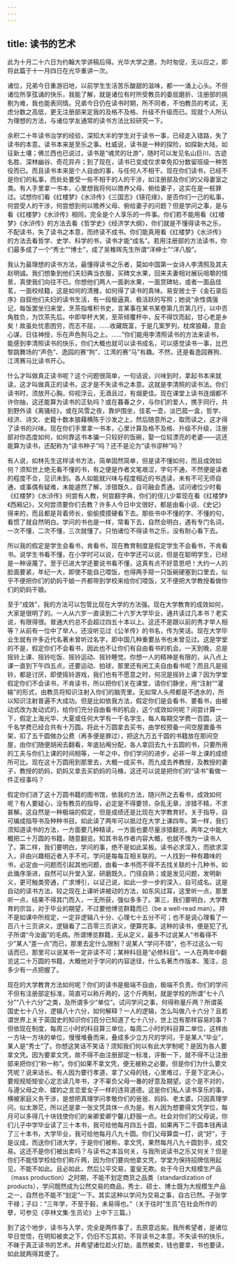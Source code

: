```yaml
---
---
---
```

title: 读书的艺术
---




此为十月二十六日为约翰大学讲稿后得。光华大学之邀，为时匆促，无以应之，即将此篇于十一月四日在光华重讲一次。

诸位，兄弟今日重游旧地，以前学生生活苦乐酸甜的滋味，都一一涌上心头。不但诸位所享弦诵的快乐，我能了解，就是诸位有时所受教员的委屈磨折、注册部的挑剔为难，我也能表同情。兄弟今日仍在读书时期，所不同者，不怕教员的考试，无虑分数之高低，更无注册部来定我的及格不及格、升级不升级而已。现就个人所认为理想的方法，与诸位学友通常的读书方法比较研究一下。

余积二十年读书治学的经验，深知大半的学生对于读书一事，已经走入错路，失了读书的本意。读书本来是至乐之事。杜威说，读书是一种的探险，如探新大陆，如征新土壤；佛兰西也已说过，读书是“魂灵的壮游”，随时可以发见名山巨川、古迹名胜、深林幽谷、奇花异卉；到了现在，读书已变成仅求幸免扣分数留班级一种苦役而已。而且读书本来是个人自由的事，与任何人不相干。现在你们读书，已经不是你们的私事，而处处要受一些不相干的人的干涉，如注册部及你们的父母妻室之类。有人手里拿一书本，心里想我将何以赡养父母、俯给妻子，这实在是一桩罪过。试想你们看《红楼梦》《水浒传》《三国志》《镜花缘》，是否你们一己的私事，何尝受人的干涉，何尝想到何以赡养父母、俯给妻子的问题？但是学问之事，是与看《红楼梦》《水浒传》相同，完全是个人享乐的一件事。你们若不能用看《红楼梦》《水浒传》的方法去看《哲学史》《经济学大纲》，你们就是不懂得读书之乐，不配读书，失了读书之本意，而终读不成书。你们能真用看《红楼梦》《水浒传》的方法去看哲学、史学、科学的书，读书才能“成名”。若用注册部的方法读书，你们最多成了一个“秀士”“博士”，成了吴稚晖先生所谓“洋绅士”“洋八股”。

我认为最理想的读书方法，最懂得读书之乐者，莫如中国第一女诗人李清照及其夫赵明诚。我们想象到他们夫妇典当衣服，买碑文水果，回来夫妻相对展玩咀嚼的情景，真使我们向往不已。你想他们两人一面剥水果，一面赏碑帖，或者一面品佳茗，一面校经籍，这是如何的清雅，如何得了读书的真味。易安居士于《金石录后序》自叙他们夫妇的读书生活，有一段极逼真、极活跃的写照；她说“余性偶强记，每饭罢坐归来堂，烹茶指堆积书史，言某事在某书某卷第几页第几行，以中否角胜负，为饮茶先后。中即举杯大笑，至茶倾覆杯中，反不得饮而起，甘心老是乡矣！故虽处忧患困穷，而志不屈，……收藏既富，于是几案罗列，枕席狼藉，意会心谋，日往神授，乐在声色狗马之上。……”你们能用李清照读书的方法来读书，能感到李清照读书的快乐，你们大概也就可以读书成名，可以感觉读书一事，比巴黎跳舞场的“声色”、逸园的赛“狗”、江湾的赛“马”有趣。不然，还是看逸园赛狗、江湾赛马比读书开心。

什么才叫做真正读书呢？这个问题很简单，一句话说，兴味到时，拿起书本来就读，这才叫做真正的读书，这才是不失读书之本意。这就是李清照的读书法。你们读书时，须放开心胸，仰视浮云，无酒且过，有烟更佳。现在课堂上读书连烟都不许你抽，这还能算为读书的正轨吗？或在暮春之夕，与你们的爱人，携手同行，共到野外读《离骚经》，或在风雪之夜，靠炉围坐，佳茗一壶，淡巴菰一盒，哲学、经济、诗文、史籍十数本狼藉横陈于沙发之上，然后随意所之，取而读之，这才得了读书的兴味。现在你们手里拿一书本，心里计算及格不及格、升级不升级，注册部对你态度如何，如何靠这书本骗一只较好的饭碗，娶一位较漂亮的老婆——这还能算为读书，还配称为“读书种子”吗？还不是沦为“读书谬种”吗？

有人说，如林先生这样读书方法，简单固然简单，但是读不懂如何，而且成效如何？须知世上绝无看不懂的书，有之便是作者文笔艰涩，字句不通，不然便是读者的程度不合，见识未到。各人如能就兴味与程度相近的书选读，未有不可无师自通，或事偶有疑难，未能遽然了解，涉猎既久，自可融会贯通。试问诸位少时看《红楼梦》《水浒传》何尝有人教，何尝翻字典，你们的侄儿少辈现在看《红楼梦》《西厢记》，又何尝须要你们去教？许多人今日中文很好，都是由看小说、《史记》得来的，而且都是背着师长，偷偷摸摸硬看下去。那些书中不懂的字、不懂的句，看惯了就自然明白。学问的书也是一样，常看下去，自然会明白，遇有专门名词，一次不懂，二次不懂，三次就懂了。只怕诸位不得读书之乐，没有耐心看下去。

所以我的假定是学生会看书，肯看书，现在教育制度是假定学生不会看书，不肯看书。说学生书看不懂，在小学时可以说，在中学还可以说，但是在聪明学生，已经是一种诬蔑了。至于已进大学还要说书看不懂，这真有点不好意思吧！大约一人的脸面要紧，年纪一大，即使不能自己喂饭，也得两手搿一只饭碗硬塞到口里去，似乎不便把你们的奶妈干娘一齐都带到学校来给你们喂饭，又不便把大学教授看做你们的奶妈干娘。

至于“成效”，我的方法可以包管比现在大学的方法强。现在大学教育的成效如何，大家是很明了的。一人从六岁一直读到二十六岁大学毕业，通共读过几本书？老实说，有限得很。普通大约总不会超过四五十本以上。这还不是跟以前的秀才举人相等？从前有一位中了举人，还没听见过《公羊传》的书名，传为笑话。现在大学毕业生就有许多近代名著未曾听过名字，即中国几种重要丛书也未曾见过。这是学堂的不是，假定你们不会看书，因此也不让你们有自由看书的机会。一天到晚，总是摇铃上课、摇铃吃饭、摇铃运动、摇铃睡觉。你想一人的精神是有限的，从八点上课一直到下午四五点，还要运动、拍球，那里还有闲工夫自由看书呢？而且凡是摇铃，都是讨厌，即使摇铃游戏，我们也有不愿意之时，何况是摇铃上课？因为学堂假定你们不会读书，不肯读书，所以把你们关在课堂，请你们静坐，用“注射”“灌输”的形式，由教员将知识注射入你们的脑壳里。无如常人头颅都是不透水的，所以知识注射普遍不大成功。但是比如依我方法，假定你们是会看书、要看书，由被动式改为发动式的，给你们充分自由看书的机会，这个成效如何呢？间尝计算一下，假定上海光华、大夏或任何大学有一千名学生，每人每期交学费一百圆，这一千名学费已经合共有十万圆。将此十万圆拿去买书，由学校预备一间空屋置备书架，扣了五千圆做办公费（再多便是罪过），把这九万五千圆的书籍放在那间空屋，由你们随便胡闹去翻看，年底拈阄分配，各人拿回去九十五圆的书，只要所用的工夫与你们上课的时间相等，一年之中，你们学问的进步，必非一年上课的成绩所可比。现在这十万圆用到那里去，大概一成买书，而九成去养教授，及教授的妻子，教授的奶妈，奶妈又拿去买奶妈的马桶，这还可以说是把你们的“读书”看做一件正经事吗？

假定你们进了这十万圆书籍的图书馆，依我的方法，随兴所之去看书，成效如何呢？有人要疑心，没有教员的指导，必定是不得要领，杂乱无章，涉猎不精，不求甚解。这自然是一种极端的假定，但是成绩还是比现在大学教育好。关于指导，自可编成指导书及种种书目。如此读了两年可以抵过在大学上课四年。第一样，我们须知道读书的方法，一方面要几种精读，一方面也要尽量涉猎翻览。两年之中能大概把二十万圆的书籍，随意翻览。知其书名作者内容大概，也就不愧为一读书人了。第二样，我们要明白，学问的事，绝不是如此呆板。读书必求深入，而欲求深入，非由兴趣相近者入手不可。学问是每每互相关联的。一人找到一种有趣味的书，必定由一问题而引起其他问题，由看一本书而不得不去找关联的十几种书，如此循序渐进，自然可以升堂入室，研磨既久，门径自熟；或是发见问题，发明新义，更可触类旁通，广求博引，以证己说，如此一步一步的深入，自可成名。这是自动的读书方法，较之现在上课听讲被动的方法，如东风过耳，这里听一点，那里听一点，结果不得其门而入，一无所获，强似多多了。第三，我们要明白，大学教育的宗旨，对于毕业的期望，不过要他博览群籍而已（be a well-read man）。并不是如课中所规定，一定非逻辑八十分、心理七十五分不可；也不是说心理看了一百八十三页讲义，逻辑看了二百零三页讲义，便算完事。这种的读书，便是犯了孔子所谓“今汝画”的毛病。所谓博览群籍，无从定义，最多不过说某人“书看得不少”某人“差一点”而已，那里去定什么限制？说某人“学问不错”，也不过这么一句话而已，那里可以说某书一定非读不可；某种科目是“必修科目”。一人在两年中翻览这二十万圆的书籍，大概他对于学问的内容途径，什么名著杰作版本、笺注，总多少有一点把握了。

现在的大学教育方法如何呢？你们的读书是极端不自由，极端不负责。你们的学问不但有注册部定标准，简直可以称斤两的，这个斤两制，就是学校的所谓“七十八分”“八十六分”之类，及所谓多少“单位”。试问学问之事，何得称量斤两？所谓英国史七十八分，逻辑八十六分，如何解释？一人的逻辑，怎么叫做八十六分？且若谓世界上关于英国史的知识你们百分已知道了七十八分，世上岂有那样容易的事？但依现在制度，每周三小时的科目算三单位，每周二小时的科目算二单位，这样由一方块一方块的单位，慢慢堆叠而来，叠成多少立方尺的学问，于是某人“毕业”，某人是“秀士”了。你想这笑话不笑话？须知我们何以有此大学制呢？是因为各人要拿文凭。因为要拿文凭，故不得不由注册部定一标准，评衡一下，就不得不让注册部来把你们“称一称”。你们如果不拿文凭，便无被称之必要。但是你们为什么要文凭呢？说来话长。有人因为要行孝道，拿了父母的钱，心里难过，于是下定决心，要规规矩矩安心定志读几年书，才不辜负父母一番的好意及期望。这个是不对的，与遵父母之命、媒妁之言恋爱女子一样的违背道德。这是你们私人读书享乐的事，横被家庭义务干涉，是想把真理学问孝敬你们的爸爸、妈妈、老太婆。只因真理学问，似太渺茫，所以还是拿一张文凭具体一点为是。有人因为想要得文凭学位，每月可以多得几十块钱使你们的亲卿爱卿宁馨儿舒服一点。社会对你们的父母说，你们儿子中学毕业读了三十本书，我可给他每月四五十圆，如果再下二千圆本钱再读了三十本书，大学毕业，我可给他每月八九十圆。你们父母算盘一打，说“好”，于是议成，而送你们进大学，于是你们被称，拿文凭，果然每月八九十圆到手，成交易。这还不是你们被出卖吗？与读书之本旨何关，与我所说读书之乐又何关？但是你们不能怪学校给你们称斤两，因为你们要向他拿文凭，学堂为保持招牌信用起见，不能不如此。且必如此，然后公平交易，童叟无欺。处于今日大规模生产品（mass production）之时期，不能不划定商货之品类（standardization of products），学问既然成为公然交易的商品，秀士、硕士、博士既为大规模生产品之一，自然也不能不“划定”一下。其实这种以学问为交易之事，自古已然。子张学干禄；子曰：“三年学，不至于毂，未易得也。”（关于往时“生员”在社会所作的孽，可参见《亭林文集·生员论》上中下三篇。）

到了这个地步，读书与入学，完全是两件事了，去原意远矣。我所希望者，是诸位早日觉悟，在明知被卖之下，仍旧不忘其初，不背读书之本意，不失读书的快乐，不昧于真正读书的艺术。并希望诸位趁火打劫，虽然被卖，钱也要拿，书也要读，如此就两得其便了。
